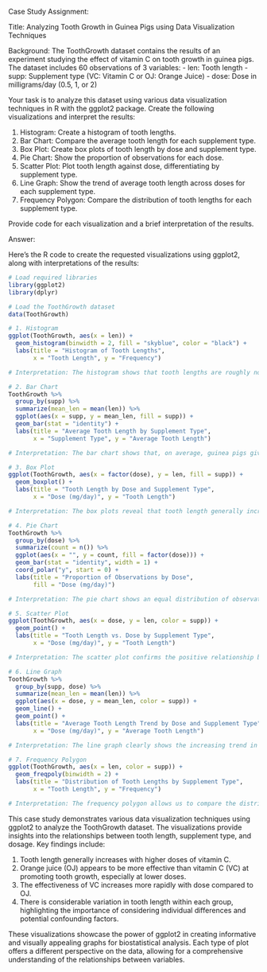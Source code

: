 Case Study Assignment:

Title: Analyzing Tooth Growth in Guinea Pigs using Data Visualization Techniques

Background:
The ToothGrowth dataset contains the results of an experiment studying the effect of vitamin C on tooth growth in guinea pigs. The dataset includes 60 observations of 3 variables:
- len: Tooth length
- supp: Supplement type (VC: Vitamin C or OJ: Orange Juice)
- dose: Dose in milligrams/day (0.5, 1, or 2)

Your task is to analyze this dataset using various data visualization techniques in R with the ggplot2 package. Create the following visualizations and interpret the results:

1. Histogram: Create a histogram of tooth lengths.
2. Bar Chart: Compare the average tooth length for each supplement type.
3. Box Plot: Create box plots of tooth length by dose and supplement type.
4. Pie Chart: Show the proportion of observations for each dose.
5. Scatter Plot: Plot tooth length against dose, differentiating by supplement type.
6. Line Graph: Show the trend of average tooth length across doses for each supplement type.
7. Frequency Polygon: Compare the distribution of tooth lengths for each supplement type.

Provide code for each visualization and a brief interpretation of the results.

Answer:

Here's the R code to create the requested visualizations using ggplot2, along with interpretations of the results:

```R
# Load required libraries
library(ggplot2)
library(dplyr)

# Load the ToothGrowth dataset
data(ToothGrowth)

# 1. Histogram
ggplot(ToothGrowth, aes(x = len)) +
  geom_histogram(binwidth = 2, fill = "skyblue", color = "black") +
  labs(title = "Histogram of Tooth Lengths",
       x = "Tooth Length", y = "Frequency")

# Interpretation: The histogram shows that tooth lengths are roughly normally distributed, with most values falling between 10 and 30 units. There's a slight right skew, indicating some guinea pigs had longer teeth than average.

# 2. Bar Chart
ToothGrowth %>%
  group_by(supp) %>%
  summarize(mean_len = mean(len)) %>%
  ggplot(aes(x = supp, y = mean_len, fill = supp)) +
  geom_bar(stat = "identity") +
  labs(title = "Average Tooth Length by Supplement Type",
       x = "Supplement Type", y = "Average Tooth Length")

# Interpretation: The bar chart shows that, on average, guinea pigs given orange juice (OJ) had slightly longer teeth compared to those given vitamin C (VC).

# 3. Box Plot
ggplot(ToothGrowth, aes(x = factor(dose), y = len, fill = supp)) +
  geom_boxplot() +
  labs(title = "Tooth Length by Dose and Supplement Type",
       x = "Dose (mg/day)", y = "Tooth Length")

# Interpretation: The box plots reveal that tooth length generally increases with dose for both supplement types. OJ appears more effective at lower doses, while VC catches up at the highest dose.

# 4. Pie Chart
ToothGrowth %>%
  group_by(dose) %>%
  summarize(count = n()) %>%
  ggplot(aes(x = "", y = count, fill = factor(dose))) +
  geom_bar(stat = "identity", width = 1) +
  coord_polar("y", start = 0) +
  labs(title = "Proportion of Observations by Dose",
       fill = "Dose (mg/day)")

# Interpretation: The pie chart shows an equal distribution of observations across the three dose levels, indicating a balanced experimental design.

# 5. Scatter Plot
ggplot(ToothGrowth, aes(x = dose, y = len, color = supp)) +
  geom_point() +
  labs(title = "Tooth Length vs. Dose by Supplement Type",
       x = "Dose (mg/day)", y = "Tooth Length")

# Interpretation: The scatter plot confirms the positive relationship between dose and tooth length. It also shows that OJ tends to be more effective at lower doses, while the difference becomes less pronounced at higher doses.

# 6. Line Graph
ToothGrowth %>%
  group_by(supp, dose) %>%
  summarize(mean_len = mean(len)) %>%
  ggplot(aes(x = dose, y = mean_len, color = supp)) +
  geom_line() +
  geom_point() +
  labs(title = "Average Tooth Length Trend by Dose and Supplement Type",
       x = "Dose (mg/day)", y = "Average Tooth Length")

# Interpretation: The line graph clearly shows the increasing trend in tooth length as the dose increases for both supplement types. OJ starts higher but has a less steep slope, while VC starts lower but increases more rapidly with dose.

# 7. Frequency Polygon
ggplot(ToothGrowth, aes(x = len, color = supp)) +
  geom_freqpoly(binwidth = 2) +
  labs(title = "Distribution of Tooth Lengths by Supplement Type",
       x = "Tooth Length", y = "Frequency")

# Interpretation: The frequency polygon allows us to compare the distributions of tooth lengths for each supplement type. OJ appears to have a slightly higher peak and is shifted slightly to the right compared to VC, consistent with our earlier observations that OJ tends to result in longer teeth on average.
```

This case study demonstrates various data visualization techniques using ggplot2 to analyze the ToothGrowth dataset. The visualizations provide insights into the relationships between tooth length, supplement type, and dosage. Key findings include:

1. Tooth length generally increases with higher doses of vitamin C.
2. Orange juice (OJ) appears to be more effective than vitamin C (VC) at promoting tooth growth, especially at lower doses.
3. The effectiveness of VC increases more rapidly with dose compared to OJ.
4. There is considerable variation in tooth length within each group, highlighting the importance of considering individual differences and potential confounding factors.

These visualizations showcase the power of ggplot2 in creating informative and visually appealing graphs for biostatistical analysis. Each type of plot offers a different perspective on the data, allowing for a comprehensive understanding of the relationships between variables.